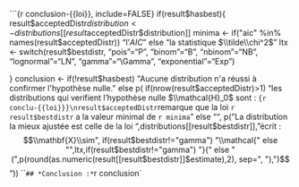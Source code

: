 ```{r conclusion-{{loi}}, include=FALSE}
  if(result$hasbest){
    result$acceptedDistr$distribution <- distributions[[result$acceptedDistr$distribution]]
    minima <- if("aic" %in% names(result$acceptedDistr)) "l'*AIC*" else "la statistique $\\tilde\\chi^2$"
    ltx <- switch(result$bestdistr,
                  "pois"="P",
                  "binom"="B",
                  "nbinom"="NB",
                  "lognormal"="LN",
                  "gamma"="\\Gamma",
                  "exponential"="Exp")
    
  }
  conclusion <- if(!result$hasbest) "Aucune distribution n'a réussi à confirmer l'hypothèse nulle." else p( if(nrow(result$acceptedDistr)>1) "les distributions qui verifient l'hypothèse nulle $\\mathcal{H}_0$ sont : \n```{r conclu-{{loi}}}\nresult$acceptedDistr```\nEn remarque que la loi `r result$bestdistr` a la valeur minimal de `r minima`\n" else "", p("La distribution la mieux ajustée est celle de la loi ",distributions[[result$bestdistr]],"\nOn écrit : $$\\mathbf{X}\\sim", if(result$bestdistr!="gamma") "\\mathcal{" else "",ltx,if(result$bestdistr!="gamma") "}(" else "(",p(round(as.numeric(result[[result$bestdistr]]$estimate),2), sep=", "),")$$"))
```
## *Conclusion :* `r conclusion`
